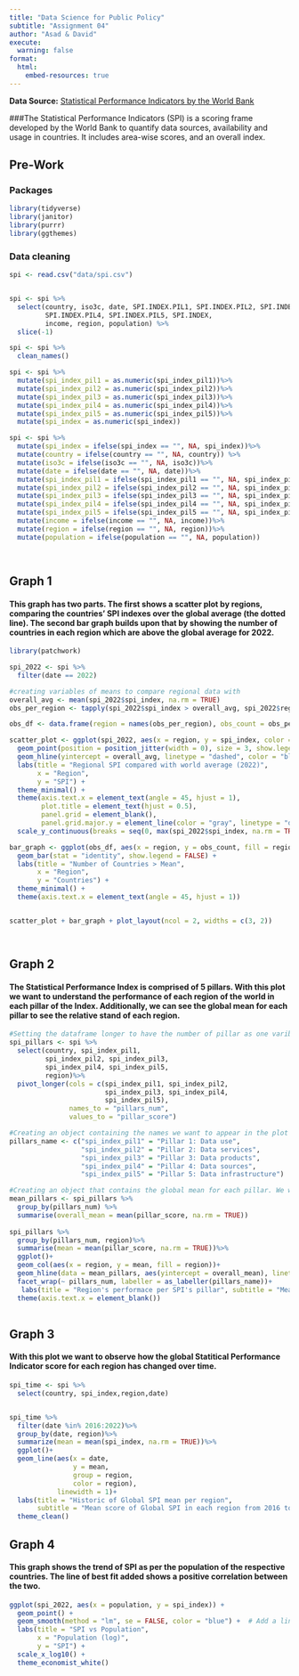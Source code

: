 ```yaml
---
title: "Data Science for Public Policy"
subtitle: "Assignment 04"
author: "Asad & David"
execute:
  warning: false
format:
  html:
    embed-resources: true
---
```


**Data Source:** [Statistical Performance Indicators by the World Bank](https://datacatalog.worldbank.org/search/dataset/0037996/Statistical-Performance-Indicators)

###The Statistical Performance Indicators (SPI) is a scoring frame developed by the World Bank to quantify data sources, availability and usage in countries. It includes area-wise scores, and an overall index.

## Pre-Work

### Packages

```r


library(tidyverse)
library(janitor)
library(purrr)
library(ggthemes)
```

### Data cleaning

```r


spi <- read.csv("data/spi.csv")


spi <- spi %>%
  select(country, iso3c, date, SPI.INDEX.PIL1, SPI.INDEX.PIL2, SPI.INDEX.PIL3,
         SPI.INDEX.PIL4, SPI.INDEX.PIL5, SPI.INDEX,
         income, region, population) %>%
  slice(-1)

spi <- spi %>%
  clean_names()

spi <- spi %>%
  mutate(spi_index_pil1 = as.numeric(spi_index_pil1))%>%
  mutate(spi_index_pil2 = as.numeric(spi_index_pil2))%>%
  mutate(spi_index_pil3 = as.numeric(spi_index_pil3))%>%
  mutate(spi_index_pil4 = as.numeric(spi_index_pil4))%>%
  mutate(spi_index_pil5 = as.numeric(spi_index_pil5))%>%
  mutate(spi_index = as.numeric(spi_index))

spi <- spi %>%
  mutate(spi_index = ifelse(spi_index == "", NA, spi_index))%>%
  mutate(country = ifelse(country == "", NA, country)) %>%
  mutate(iso3c = ifelse(iso3c == "", NA, iso3c))%>%
  mutate(date = ifelse(date == "", NA, date))%>%
  mutate(spi_index_pil1 = ifelse(spi_index_pil1 == "", NA, spi_index_pil1))%>%
  mutate(spi_index_pil2 = ifelse(spi_index_pil2 == "", NA, spi_index_pil2)) %>%
  mutate(spi_index_pil3 = ifelse(spi_index_pil3 == "", NA, spi_index_pil3))%>%
  mutate(spi_index_pil4 = ifelse(spi_index_pil4 == "", NA, spi_index_pil4))%>%
  mutate(spi_index_pil5 = ifelse(spi_index_pil5 == "", NA, spi_index_pil5))%>%
  mutate(income = ifelse(income == "", NA, income))%>%
  mutate(region = ifelse(region == "", NA, region))%>%
  mutate(population = ifelse(population == "", NA, population))

  

```


## Graph 1

#### This graph has two parts. The first shows a scatter plot by regions, comparing the countries' SPI indexes over the global average (the dotted line). The second bar graph builds upon that by showing the number of countries in each region which are above the global average for 2022.

```r

library(patchwork)

spi_2022 <- spi %>%
  filter(date == 2022)

#creating variables of means to compare regional data with
overall_avg <- mean(spi_2022$spi_index, na.rm = TRUE)
obs_per_region <- tapply(spi_2022$spi_index > overall_avg, spi_2022$region, sum, na.rm = TRUE)

obs_df <- data.frame(region = names(obs_per_region), obs_count = obs_per_region)

scatter_plot <- ggplot(spi_2022, aes(x = region, y = spi_index, color = region)) +
  geom_point(position = position_jitter(width = 0), size = 3, show.legend = FALSE) +
  geom_hline(yintercept = overall_avg, linetype = "dashed", color = "blue", size = 1) +
  labs(title = "Regional SPI compared with world average (2022)",
       x = "Region",
       y = "SPI") +
  theme_minimal() +
  theme(axis.text.x = element_text(angle = 45, hjust = 1),
        plot.title = element_text(hjust = 0.5),
        panel.grid = element_blank(),
        panel.grid.major.y = element_line(color = "gray", linetype = "dotted")) +
  scale_y_continuous(breaks = seq(0, max(spi_2022$spi_index, na.rm = TRUE) + 10, by = 10)) 

bar_graph <- ggplot(obs_df, aes(x = region, y = obs_count, fill = region)) +
  geom_bar(stat = "identity", show.legend = FALSE) +
  labs(title = "Number of Countries > Mean",
       x = "Region",
       y = "Countries") +
  theme_minimal() +
  theme(axis.text.x = element_text(angle = 45, hjust = 1))


scatter_plot + bar_graph + plot_layout(ncol = 2, widths = c(3, 2))




```

## Graph 2

#### The Statistical Performance Index is comprised of 5 pillars. With this plot we want to understand the performance of each region of the world in each pillar of the Index. Additionally, we can see the global mean for each pillar to see the relative stand of each region.

```r

#Setting the dataframe longer to have the number of pillar as one varibale and the scores of those pillars as a second variable.
spi_pillars <- spi %>%
  select(country, spi_index_pil1, 
         spi_index_pil2, spi_index_pil3, 
         spi_index_pil4, spi_index_pil5, 
         region)%>%
  pivot_longer(cols = c(spi_index_pil1, spi_index_pil2, 
                        spi_index_pil3, spi_index_pil4, 
                        spi_index_pil5),
               names_to = "pillars_num",
               values_to = "pillar_score")

#Creating an object containing the names we want to appear in the plot for each pillar.
pillars_name <- c("spi_index_pil1" = "Pillar 1: Data use", 
                  "spi_index_pil2" = "Pillar 2: Data services",
                  "spi_index_pil3" = "Pillar 3: Data products",
                  "spi_index_pil4" = "Pillar 4: Data sources",
                  "spi_index_pil5" = "Pillar 5: Data infrastructure")

#Creating an object that contains the global mean for each pillar. We want this to appear in the plot for each pilar.
mean_pillars <- spi_pillars %>%
  group_by(pillars_num) %>%
  summarise(overall_mean = mean(pillar_score, na.rm = TRUE)) 
  
spi_pillars %>%
  group_by(pillars_num, region)%>%
  summarise(mean = mean(pillar_score, na.rm = TRUE))%>%
  ggplot()+
  geom_col(aes(x = region, y = mean, fill = region))+
  geom_hline(data = mean_pillars, aes(yintercept = overall_mean), linetype = "dashed", color = "black")+
  facet_wrap(~ pillars_num, labeller = as_labeller(pillars_name))+
   labs(title = "Region's performace per SPI's pillar", subtitle = "Mean score of SPI pillars in each region of the world")+
  theme(axis.text.x = element_blank())
  

```

## Graph 3

#### With this plot we want to observe how the global Statitical Performance Indicator score for each region has changed over time.

```r


spi_time <- spi %>%
  select(country, spi_index,region,date)


spi_time %>%
  filter(date %in% 2016:2022)%>%
  group_by(date, region)%>%
  summarize(mean = mean(spi_index, na.rm = TRUE))%>%
  ggplot()+
  geom_line(aes(x = date, 
                y = mean, 
                group = region, 
                color = region),
            linewidth = 1)+
  labs(title = "Historic of Global SPI mean per region", 
       subtitle = "Mean score of Global SPI in each region from 2016 to 2022")+
  theme_clean()
```

## Graph 4

#### This graph shows the trend of SPI as per the population of the respective countries. The line of best fit added shows a positive correlation between the two.

```r

ggplot(spi_2022, aes(x = population, y = spi_index)) +
  geom_point() +
  geom_smooth(method = "lm", se = FALSE, color = "blue") +  # Add a line of best fit
  labs(title = "SPI vs Population",
       x = "Population (log)",
       y = "SPI") +
  scale_x_log10() +
  theme_economist_white()

```
